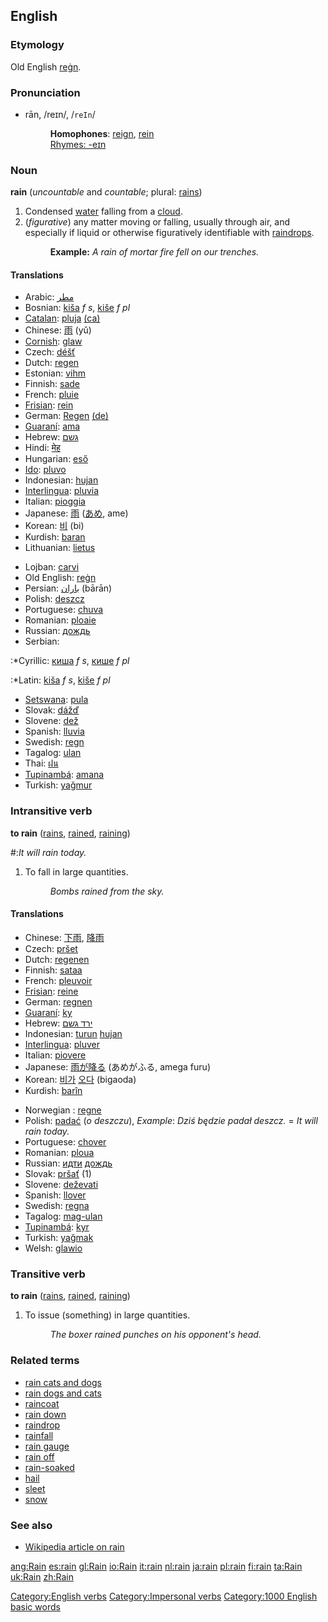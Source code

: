 ==English==
===Etymology===
Old English [[regn|reġn]].

===Pronunciation===
*rān, /reɪn/, /<tt>reIn</tt>/
*:'''Homophones''': [[reign]], [[rein]]
*:[[Rhymes:English:-eɪn|Rhymes: -eɪn]]

===Noun===
'''rain''' (''uncountable'' and ''countable''; plural: [[rains]])
# Condensed [[water]] falling from a [[cloud]].
# (''figurative'') any matter moving or falling, usually through air, and especially if liquid or otherwise figuratively identifiable with [[raindrops]].
#:'''Example:''' ''A rain of mortar fire fell on our trenches.''
====Translations====
{{top}}
*Arabic: [[مطر]]
*Bosnian: [[kiša]] ''f s'', [[kiše]] ''f pl''
*[[Catalan]]: [[pluja]] {{f}} [[:ca:pluja|(ca)]]
*Chinese: [[雨]] (yǔ)
*[[Cornish]]: [[glaw]]
*Czech: [[déšť]] {{m}}
*Dutch: [[regen]] {{m}}
*Estonian: [[vihm]]
*Finnish: [[sade]]
*French: [[pluie]] {{f}}
*[[Frisian]]: [[rein]]
*German: [[Regen]] {{m}} [[:de:Regen|(de)]]
*[[Guaraní]]: [[ama]]
*Hebrew: [[גשם]] {{m}}
*Hindi: [[मेह]]
*Hungarian: [[eső]]
*[[w:Ido|Ido]]: [[pluvo]]
*Indonesian: [[hujan]]
*[[Interlingua]]: [[pluvia]]
*Italian: [[pioggia]] {{f}}
*Japanese: [[雨]] ([[あめ]], ame)
*Korean: [[비]] (bi)
*Kurdish: [[baran]]
*Lithuanian: [[lietus]] {{m}}
{{mid}}
*Lojban: [[carvi]]
*Old English: [[regn|reġn]]
*Persian: [[باران]] (bārān)
*Polish: [[deszcz]] {{m}}
*Portuguese: [[chuva]] {{f}}
*Romanian: [[ploaie]] {{f}}
*Russian: [[дождь]]
*Serbian:
:*Cyrillic: [[киша]] ''f s'', [[кише]] ''f pl''
:*Latin: [[kiša]] ''f s'', [[kiše]] ''f pl''
*[[Setswana]]: [[pula]]
*Slovak: [[dážď]] {{m}}
*Slovene: [[dež]] {{m}}
*Spanish: [[lluvia]] {{f}}
*Swedish: [[regn]]
*Tagalog: [[ulan]]
*Thai: [[ฝน]]
*[[Tupinambá]]: [[amana]]
*Turkish: [[yağmur]]
{{bottom}}

===Intransitive verb===
'''to rain''' ([[rains]], [[rained]], [[raining]])
#:''It will rain today.''
# To fall in large quantities.
#:''Bombs rained from the sky.''

====Translations====
{{top}}
*Chinese: [[下雨]], [[降雨]]
*Czech: [[pršet]]
*Dutch: [[regenen]]
*Finnish: [[sataa]]
*French: [[pleuvoir]]
*[[Frisian]]: [[reine]]
*German: [[regnen]]
*[[Guaraní]]: [[ky]]
*Hebrew: [[ירד גשם]] 
*Indonesian: [[turun]] [[hujan]]
*[[Interlingua]]: [[pluver]]
*Italian: [[piovere]]
*Japanese: [[雨]]が[[降る]] (あめがふる, amega furu)
*Korean: [[비]]가 [[오다]] (bigaoda)
*Kurdish: [[barîn]]
{{mid}}
*Norwegian<!--do not wikify-->: [[regne]]
*Polish: [[padać]] (''o deszczu''), ''Example'': ''Dziś będzie padał deszcz.'' = ''It will rain today.''
*Portuguese: [[chover]]
*Romanian: [[ploua]] {{f}}
*Russian: [[идти]] [[дождь]]
*Slovak: [[pršať]] (1)
*Slovene: [[deževati]]
*Spanish: [[llover]]
*Swedish: [[regna]]
*Tagalog: [[mag-ulan]]
*[[Tupinambá]]: [[kyr]]
*Turkish: [[yağmak]]
*Welsh: [[glawio]]
{{bottom}}

===Transitive verb===
'''to rain''' ([[rains]], [[rained]], [[raining]])
# To issue (something) in large quantities.
#:''The boxer rained punches on his opponent's head.''

===Related terms===
*[[rain cats and dogs]]
*[[rain dogs and cats]]
*[[raincoat]]
*[[rain down]]
*[[raindrop]]
*[[rainfall]]
*[[rain gauge]]
*[[rain off]] <!--be cancelled because of rain-->
*[[rain-soaked]]
*[[hail]]
*[[sleet]]
*[[snow]]

===See also===
*[[w:Rain|Wikipedia article on rain]]

[[Category:English verbs]]
[[Category:Impersonal verbs]]
[[Category:1000 English basic words]]

[[ang:Rain]]
[[es:rain]]
[[gl:Rain]]
[[io:Rain]]
[[it:rain]]
[[nl:rain]]
[[ja:rain]]
[[pl:rain]]
[[fi:rain]]
[[ta:Rain]]
[[uk:Rain]]
[[zh:Rain]]